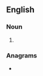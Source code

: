 {{also|drop-backs|drop backs}}
==English==

===Noun===
{{head|en|noun plural form}}

# {{plural of|dropback|lang=en}}

===Anagrams===
* {{anagrams|en|backdrops}}